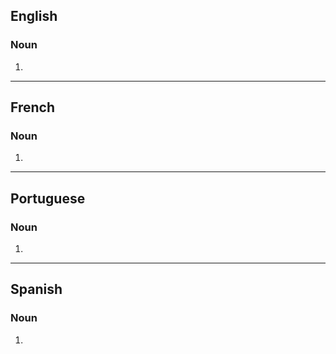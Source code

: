 {{also|pomélos}}

==English==

===Noun===
{{head|en|noun form}}

# {{plural of|pomelo|lang=en}}

----

==French==

===Noun===
{{head|fr|noun plural form}}

# {{plural of|pomelo|lang=fr}}

----

==Portuguese==

===Noun===
{{head|pt|noun plural form}}

# {{plural of|pomelo|lang=pt}}

----

==Spanish==

===Noun===
{{head|es|noun plural form}}

# {{plural of|pomelo|lang=es}}